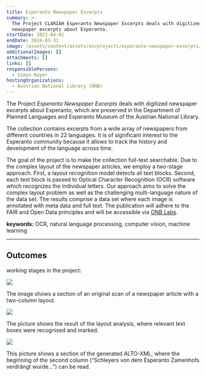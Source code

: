 ```yaml
---
title: Esperanto Newspaper Excerpts
summary: >-
  The Project CLARIAH Esperanto Newspaper Excerpts deals with digitized
  newspaper excerpts about Esperanto.
startDate: 2023-04-01
endDate: 2024-03-31
image: /assets/content/assets/en/projects/esperanto-newspaper-excerpts/image.png
additionalImages: []
attachments: []
links: []
responsiblePersons:
  - Simon Mayer
hostingOrganizations:
  - Austrian National Library (ÖNB)
---
```

The Project *Esperanto Newspaper Excerpts* deals with digitized newspaper excerpts about Esperanto, which are preserved in the Department of Planned Languages and Esperanto Museum of the Austrian National Library.

The collection contains excerpts from a wide array of newspapers from different countries in 22 languages. It is of significant interest to the Esperanto community because it allows to track the history and development of the language across time.

The goal of the project is to make the collection full-text searchable. Due to the complex layout of the newspaper articles, we employ a two-stage approach. First, a layout recognition model detects all text blocks. Second, each text block is passed to Optical Character Recognition (OCR) software which recognizes the individual letters. Our approach aims to solve the complex layout problem as well as the challenging multi-language nature of the data set. The results comprise a data set where each image is annotated with meta data and full text. The publication will adhere to the FAIR and Open Data principles and will be accessible via [ONB Labs](https://labs.onb.ac.at/en/).

**keywords:** OCR, natural language processing, computer vision, machine learning

---

## **Outcomes**

working stages in the project:

![](/assets/content/assets/en/projects/esperanto-newspaper-excerpts/projektbeschreibung-1024x649.png)

The image shows a section of an original scan of a newspaper article with a two-column layout.

![](/assets/content/assets/en/projects/esperanto-newspaper-excerpts/projektbeschreibung-annotiert-1024x649.png)

The picture shows the result of the layout analysis, where relevant text boxes were recognised and marked.

![](/assets/content/assets/en/projects/esperanto-newspaper-excerpts/projektbeschreibung-code-1024x672.png)

This picture shows a section of the generated ALTO-XML, where the beginning of the second column (“Schleyers von dem Esperanto Zamenhofs verdrängt wurde…”) can be read.

